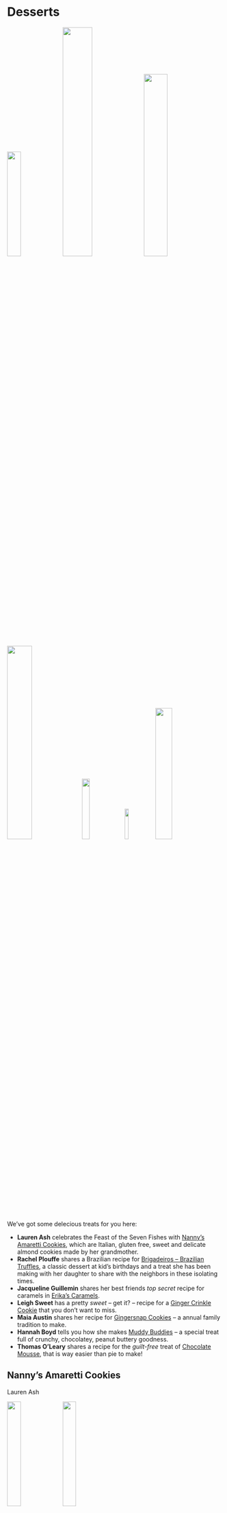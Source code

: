 # Desserts {#desserts}

![](_bookdown_files/armaretti.jpg){width=25%} ![](_bookdown_files/color_cups.JPG){width=37%} ![](_bookdown_files/caramels.jpg){width=33%}
![](_bookdown_files/crinkle_cookies.jpg){width=34%} ![](_bookdown_files/gingersnap.jpeg){width=19%} ![](_bookdown_files/muddy_buddies.jpg){width=13.5%} ![](_bookdown_files/mousse.jpg){width=28%} 

We've got some delecious treats for you here:

- **Lauren Ash** celebrates the Feast of the Seven Fishes with [Nanny's Amaretti Cookies], which are Italian, gluten free, sweet and delicate almond cookies made by her grandmother.
- **Rachel Plouffe** shares a Brazilian recipe for [Brigadeiros -- Brazilian Truffles], a classic dessert at kid's birthdays and a treat she has been making with her daughter to share with the neighbors in these isolating times.
- **Jacqueline Guillemin** shares her best friends _top secret_ recipe for caramels in [Erika's Caramels].
- **Leigh Sweet** has a pretty _sweet_ -- get it? -- recipe for a [Ginger Crinkle Cookie] that you don't want to miss.
- **Maia Austin** shares her recipe for [Gingersnap Cookies] -- a annual family tradition to make.
- **Hannah Boyd** tells you how she makes [Muddy Buddies] -- a special treat full of crunchy, chocolatey, peanut buttery goodness.
- **Thomas O'Leary** shares a recipe for the _guilt-free_ treat of [Chocolate Mousse], that is way easier than pie to make!

## Nanny's Amaretti Cookies

Lauren Ash

![](_bookdown_files/lvash.JPG){width=25%} ![](_bookdown_files/armaretti.jpg){width=25%}

### Pitch

This is the recipe my grandma (Nanny) uses every year to make amaretti cookies. Every Christmas Eve, we normally travel to Nanny's house to celebrate the Feast of the Seven Fishes, which is an Italian-American tradition. Amaretti are the family's favorites and are Italian, gluten free, sweet and delicate almond cookies. This year, I asked for the recipe and will attempt them myself since we are unable to travel. I've attached a picture of my brother, myself, and Nanny after we helped make her amaretti cookies in 2018.

### Materials

makes about 5 dozen cookies

- 8 oz almond paste 
- 4 large egg whites
- 1 cup super-fine granulated sugar 
- pinch of salt
- 2 tsp almond extract 
- ¼ cup confectioners' sugar


### Methods

1. Preheat oven to 300ºF and line baking sheets with parchment paper.
2. Open the can of almond paste by opening both ends and pushing the paste through to the other side or buy almond paste in a bakery (it’s much softer and easier to use).
3. Break the almond paste into small pieces and place in the bowl of an electric mixer along with the sugar. Mix on low speed until the mixture is very fine.
4. Add 1 egg white and continue beating until smooth; fold in flavoring.
5. In a separate bowl, beat remaining egg whites until foamy; add salt and continue beating until stiff but not dry. (You know the whites are beaten thoroughly when you turn the bowl upside downand the whites adhere to the sides of the bowl and do not fall out).
6. Fold the beaten egg whites into the almond paste mixture and then beat for about 3 minutes or until very light.
7. Drop the batter by the half teaspoonful, leaving about 1 ½ inches between cookies.
8. When all cookies are set to bake, place confectioners' sugar into a fine sieve or flour sifter and gently shake it over the cookies so each cookie is lightly covered.
9. Let rest for 1 ½ hours.
10. Bake cookies in the preheated oven for 20 minutes or until golden-brown.
11. Remove from oven and allow to cool on the cookie sheets.
12. Gently remove cookies from parchment; if cookies stick to parchment, turn the paper over, take a damp paper towel and gently wipe the bottom of the parchment paper to loosen the cookie.
13. Store, tightly covered, in separated layers for up to two weeks, or freeze (To freeze, place cooled cookies on cookie sheet in a single layer in freezer until hard. Then remove to a zip-lock plastic bag, layer upon layer, without the cookies sticking to one another).

## Brigadeiros -- Brazilian Truffles

Rachel Plouffe

![](_bookdown_files/color_cups.JPG)

### Pitch

This is classic Brazilian recipe that you see in every kid's birthday party. This year with all the craziness that is happening, my daughter and I have been baking something every week and delivering to the neighbors as a way to stay connected and hoping it will bring a little sweetness to their lives. This recipe has been their favorite so far. It is easy to make and kids can help with the sprinkles. There is also tons of variations you can find online.

### Materials

makes about 20 servings

- 1 tablespoon butter
- 1 can sweetened condensed milk
- ¼ cup cocoa powder
- 1 ½ cups chocolate sprinkle, as needed

### Methods

1. In pot over low heat add sweetened condensed milk, butter and sifted cocoa powder (sifting helps prevent lumps of cocoa powder).
2. Stir continuously (very important as mixture starts getting thicker) until you can tilt the pot and the mixture does not stick to it (or when you can see the bottom of the pot for about 3 seconds after dragging a spatula through).
3. Pour mixture onto a greased plate and let it cool.
4. Divide the mixture into 4 and using butter to grease your hands, shape the mixture into balls (each quarter of the mixture should make about 5 balls).
5. Roll the balls in chocolate sprinkles.
6. Enjoy!

## Erika's Caramels

Jacqueline Guillemin

![](_bookdown_files/caramels.jpg){width=45%}

### Pitch

This delicious caramel recipe will make the perfect carmels for all to enjoy!

This recipe reminds me of one of my best friends Erika, she used to make these in high school during the holiday season. She swore it was a secret recipe when ever she would give them to my family. It wasn't until she left for college that she told us... It was in the Better Homes and Gardens New Cook Book we had in our kitchen the whole time! 

This recipe is not only delicious but it makes me smile every time I have it!

### Materials

- 1 cup butter
- 2 ¼ cups brown sugar
- 1 ¼ cups of sweetened condensed milk
- 1 cup light-color corn syrup
- 1 teaspoon vanilla

### Methods

1. Line a baking pan with foil and butter -- suggested pan size 8×8×2 inch or 9x9x2 inch.
2. In a sauce pan melt butter over low heat. 
3. Add brown sugar, sweetened condensed milk, and corn syrup and mix well. 
4. Cook and stir over medium heat until the mixture boils. 
5. Add a candy thermometer and allow it to continue boiling at a steady rate while stirring frequently until the thermometer reaches 248°F -- approximately 20 to 25 minutes. Be prepared to adjust heat as needed to reach the 248°F point. 
6. Your caramel should be in a firm ball at this point.
7. Remove the sauce pan from heat and remove the thermometer. 
8. Stir in the vanilla and quickly poor the mixture into the prepared pan. 
9. Let stand until hardened. 
10. Using a butter knife you should be able to cut the caramels into your desired size and complete them by wrapping with waxed paper!

## Ginger Crinkle Cookie

Leigh Sweet

![](_bookdown_files/crinkle_cookies.jpg){width=45%}

### Pitch

This is one of my favorite Christmas cookies. 

### Materials

- 2 eggs
- 4 cups sifted flour	                      
- 2 tsp cinnamon                                 
- 2 cup sugar	                   
- 4 tsp baking soda	                      
- 2 tsp ginger
- 1 ⅓ cup vegtable oil	   
- ½ tsp salt	
- ½ cup molasses

### Methods

1.	Mix together eggs, oil, molasses and sugar.
2.	Sift the dry ingredients together.
3.	Add the dry sifted mix to the wet mix. Stir together until combined. 
4.	Roll a teaspoon into a small ball and coat with sugar.
5.	Place on ungreased cookie sheet about 3 inches apart.
6.	Cookies will flatten and crinkle as they cook.
7.	Bake for 10 – 12 mins at 350ºF.
8.	Cool on a cookie rack.

## Gingersnap Cookies

Maia Austin

![](_bookdown_files/gingersnap.jpeg){width=45%}

### Pitch

Gingersnap cookies are the one type of cookie my family makes every year! This recipe is pretty forgiving, so you can use different varieties of flour or change up the spices depending on your preference. 

### Materials

- ¾ cup unsalted butter, room temperature
- ½ cup firmly packed dark brown sugar
- ½ cup white sugar
- ¼ cup molasses
- 1 large egg
- ½ teaspoon vanilla extract
- 2 cups (260 g) flour - I usually do 1 cup rye flour and 1 cup all-purpose
- ½ teaspoon baking soda
- ¼ teaspoon salt
- 1 ½ teaspoon ground cinnamon
- 2 teaspoons ground ginger
- ½ teaspoon ground cloves
- ¼ teaspoon black pepper
- ½ cup white sugar for rolling

### Methods

1. In the bowl of your electric mixer (or with a hand mixer), beat the butter and sugars until light and fluffy. Add the molasses, egg, and vanilla extract and beat until incorporated. 
2. In a separate bowl whisk together the flour, baking soda, salt, and spices. 
3. Add to the butter mixture and mix until well combined. Cover and chill the batter for about 30 - 60 minutes or until firm. 
4. Preheat the oven to 350ºF. Line two baking sheets with parchment paper. 
5. Place about ½ cup white sugar in a medium sized bowl. When the batter has chilled sufficiently, roll into 1 inch balls. Roll each ball of dough into the sugar, coating it thoroughly. Place on the baking sheet, spacing about 2 inches apart. Then, with the bottom of a glass, flatten the cookies slightly. 
6. For a cookie with crisp edges and a soft and chewy center, bake for about 12 minutes. (The longer the cookies bake, the more crisp they will be.) Cool on a wire rack. 

## Muddy Buddies

Hannah Boyd

![](_bookdown_files/muddy_buddies.jpg){width=45%}

### Pitch

If you love crunchy, chocolatey, peanut buttery goodness you will love this recipe! A great gift if you put it in glass jars and you can add some M&M's for color -- and flavor! 

### Materials

- 9 cups Rice Chex™, Corn Chex™ or Chocolate Chex™ cereal (or combination)
- 1 cup semisweet chocolate chips
- ½ cup peanut butter
- ¼ cup butter or margarine
- 1 teaspoon vanilla
- 1 ½ cups powdered sugar

### Methods

1. Into large bowl, measure cereal; set aside.
2. In 1-quart microwavable bowl, microwave chocolate chips, peanut butter and butter uncovered on High 1 minute; stir. Microwave about 30 seconds longer or until mixture can be stirred smooth. Stir in vanilla.
3. Pour mixture over cereal, stirring until evenly coated. Pour into 2-gallon resealable food-storage plastic bag or toss in a large mixing bowl.
4. Add powdered sugar. Seal bag; shake until well coated. Spread on waxed paper to cool. Store in airtight container.

## Chocolate Mousse

Thomas O'Leary

![](_bookdown_files/mousse.jpg)

### Pitch

Do you like eating dessert -- but you are too nervous to bake things because you think you'll screw up the preparation, or the ingredients, or the baking time? Well, let me introduce you to my favorite dessert (and soon to be yours) chocolate mousse - _made straight from the box_! So light. So fluffy. So chocolatey. So delecious. 

Guilt-free dessert -- it's mostly air!

### Story

On my twelfth birthday, when I had learned all there is to learn, a delecious cake aflame in front of me, I said my mom -- respectfully, I hope -- "What's _the big deal_ with cake? It's clearly not the best dessert. Brownies are better. Ice cream is better. Chocolate Mousse is better. People eat cake on birthdays because that is _what you do_, not because it is the best dessert. What's up with that?"

My mom has never let me forget that I said that -- but she has been sure to make chocolate mousse for me every major holiday since. 

### Materials

 - Box of [Chocolate Mousse Mix](https://www.amazon.com/OETKER-Mousse-Chocolate-Milk-Ounces/dp/B00F4J7ZCI/ref=asc_df_B00F4J7ZCI/?tag=hyprod-20&linkCode=df0&hvadid=459693950627&hvpos=&hvnetw=g&hvrand=11603616910127190051&hvpone=&hvptwo=&hvqmt=&hvdev=c&hvdvcmdl=&hvlocint=&hvlocphy=9003006&hvtargid=pla-997270846247&psc=1)
    - Likely found in your local grocery store's pudding isle
 - Milk
 - Bowl
 - Electric mixer

### Methods

1. Add contents of the box and one cup of milk to a bowl.
2. Beat with the electric mixer on low until thickened.
3. Whip at the highest spead for 3 to 5 minutes.
4. Spoon into serving dish.
5. Chill in the refrigerator for at least an hour.
6. Eat!









